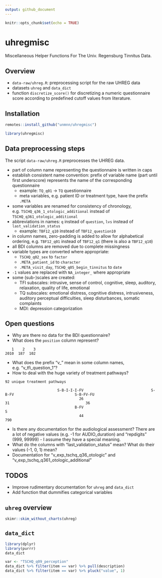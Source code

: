 ```yaml
---
output: github_document
---
```


```r
knitr::opts_chunk$set(echo = TRUE)
```

# uhregmisc

Miscellaneous Helper Functions For The Univ. Regensburg Tinnitus Data.

## Overview

- `data-raw/uhreg.R`: preprocessing script for the raw UHREG data
- datasets `uhreg` and `data_dict`
- function `discretize_score()` for discretizing  a numeric questionnaire score according to predefined cutoff values from literature.

## Installation

```r
remotes::install_github("unmnn/uhregmisc")
```

```r
library(uhregmisc)
```


## Data preprocessing steps

The script `data-raw/uhreg.R` preprocesses the UHREG data.

- part of column name representing the questionnaire is written in caps
- establish consistent name convention: prefix of variable name (part until first underscore) represents the name of the corresponding questionnaire
  - example: `TQ_q01` &rarr; `TQ` questionnaire
  - meta variables, e.g. patient ID or treatment type, have the prefix `.META`
- some variables are renamed for consistency of chronology, e.g. `TSCHQ_q36_1_otologic_additional` instead of `TSCHQ_q361_otologic_additional`
- abbreviations in names: `q` instead of `question`, `lvs` instead of `last_validation_status`
  - example: `TBF12_q10` instead of `TBF12_question10`
- in column names, zero-padding is added to allow for alphabetical ordering, e.g. `TBF12_q01` instead of `TBF12_q1` (there is also a `TBF12_q10`)
- all BDI columns are removed due to complete missingness
- variable types are converted where appropriate:
  - `TSCHQ_q02_sex` to `factor`
  - `.META_patient_id` to `character`
  - `.META_visit_day`, `TSCHQ_q05_begin_tinnitus` to `date`
- `-1` values are replaced with `NA_integer_` where appropriate
- some (sub-)scales are created:
  - TFI subscales: intrusive, sense of control, cognitive, sleep, auditory, relaxation, quality of life, emotional
  - TQ subscales: emotional distress, cognitive distress, intrusiveness, auditory perceptual difficulties, sleep disturbances, somatic complaints
  - MDI: depression categorization

## Open questions

- Why are there no data for the BDI questionnaire?
- What does the `position` column represent?

```
   1    2    3
2010  187  102
```

- What does the prefix "v_" mean in some column names, e.g. "v_tfi_question_1"?
- How to deal with the huge variety of treatment pathways?

```
92 unique treatment pathways

                        S-B-I-I-I-FV                               S-B-FV                            S-B-FV-FU
                                  26                                   31                                   36
                                B-FV                                    S
                                  44                                  790
```

- Is there any documentation for the audiological assessment? There are a lot of negative values (e.g. -1 for AUDIO_duration) and "repdigits" (999, 99999) - I assume they have a special meaning.
- What do the columns with "last_validation_status" mean? What do their values (-1, 0, 1) mean?
- Documentation for "v_exp_tschq_q36_otologic" and "v_exp_tschq_q361_otologic_additional"

## TODOS

- Improve rudimentary documentation for `uhreg` and `data_dict`
- Add function that dummifies categorical variables

## `uhreg` overview

```r
skimr::skim_without_charts(uhreg)
```

## `data_dict`

```r
library(dplyr)
library(purrr)
data_dict

var <- "TSCHQ_q09_perception"
data_dict %>% filter(item == var) %>% pull(description)
data_dict %>% filter(item == var) %>% pluck("value", 1)
```
